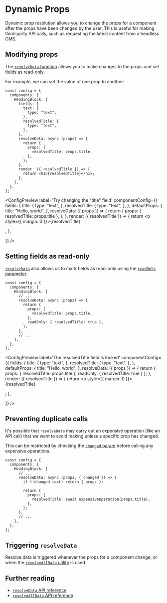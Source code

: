 
# Dynamic Props

Dynamic prop resolution allows you to change the props for a component after the props have been changed by the user. This is useful for making third-party API calls, such as requesting the latest content from a headless CMS.

## Modifying props

The [`resolveData` function](/docs/api-reference/configuration/component-config#resolvedatadata-params) allows you to make changes to the props and set fields as read-only.

For example, we can set the value of one prop to another:

```tsx {12-18} showLineNumbers copy
const config = {
  components: {
    HeadingBlock: {
      fields: {
        text: {
          type: "text",
        },
        resolvedTitle: {
          type: "text",
        },
      },
      resolveData: async (props) => {
        return {
          props: {
            resolvedTitle: props.title,
          },
        };
      },
      render: ({ resolvedTitle }) => {
        return <h1>{resolvedTitle}</h1>;
      },
    },
  },
};
```

<ConfigPreview
  label='Try changing the "title" field'
  componentConfig={{
    fields: {
      title: {
        type: "text",
      },
      resolvedTitle: {
        type: "text",
      },
    },
    defaultProps: {
      title: "Hello, world",
    },
    resolveData: ({ props }) => {
      return {
        props: { resolvedTitle: props.title },
      };
    },
    render: ({ resolvedTitle }) => {
      return <p style={{ margin: 0 }}>{resolvedTitle}</p>;
    },

}}
/>

## Setting fields as read-only

[`resolveData`](/docs/api-reference/configuration/component-config#resolvedatadata-params) also allows us to mark fields as read-only using the [`readOnly` parameter](/docs/api-reference/configuration/component-config#datareadonly-1).

```tsx {17} showLineNumbers copy
const config = {
  components: {
    HeadingBlock: {
      // ...
      resolveData: async (props) => {
        return {
          props: {
            resolvedTitle: props.title,
          },
          readOnly: { resolvedTitle: true },
        };
      },
      // ...
    },
  },
};
```

<ConfigPreview
  label='The resolvedTitle field is locked'
  componentConfig={{
    fields: {
      title: {
        type: "text",
      },
      resolvedTitle: {
        type: "text",
      },
    },
    defaultProps: {
      title: "Hello, world",
    },
    resolveData: ({ props }) => {
      return {
        props: { resolvedTitle: props.title },
        readOnly: { resolvedTitle: true }
      };
    },
    render: ({ resolvedTitle }) => {
      return <p style={{ margin: 0 }}>{resolvedTitle}</p>;
    },

}}
/>

## Preventing duplicate calls

It's possible that `resolveData` may carry out an expensive operation (like an API call) that we want to avoid making unless a specific prop has changed.

This can be restricted by checking the [`changed` param](docs/api-reference/configuration/component-config#paramschanged) before calling any expensive operations.

```tsx {6} showLineNumbers copy
const config = {
  components: {
    HeadingBlock: {
      // ...
      resolveData: async (props, { changed }) => {
        if (!changed.text) return { props };

        return {
          props: {
            resolvedTitle: await expensiveOperation(props.title),
          },
        };
      },
      // ...
    },
  },
};
```

## Triggering `resolveData`

Resolve data is triggered whenever the props for a component change, or when the [`resolveAllData` utility](/docs/api-reference/functions/resolve-all-data) is used.

## Further reading

- [`resolveData` API reference](/docs/api-reference/configuration/component-config#resolvedatadata-params)
- [`resolveAllData` API reference](/docs/api-reference/functions/resolve-all-data)
